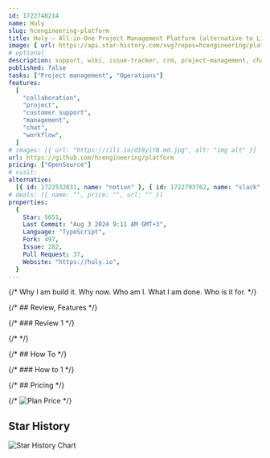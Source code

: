 ```yaml
---
id: 1722748214
name: Huly
slug: hcengineering-platform
title: Huly — All-in-One Project Management Platform (alternative to Linear, Jira, Slack, Notion, Motion)
image: { url: https://api.star-history.com/svg?repos=hcengineering/platform }
# optional
description: support, wiki, issue-tracker, crm, project-management, chat-application, team-management, team-platform, qms, hrms, human-resources, issue-management, crm-platform, applicant-tracking-system, jira-alternative,  ,
published: false
tasks: ["Project management", "Operations"]
features:
  [
    "collaboration",
    "project",
    "customer support",
    "management",
    "chat",
    "workflow",
  ]
# images: [{ url: "https://iili.io/dI8yiYB.md.jpg", alt: "img alt" }]
url: https://github.com/hcengineering/platform
pricing: ["OpenSource"]
# visit:
alternative:
  [{ id: 1722532031, name: "notion" }, { id: 1722793762, name: "slack" }]
# deals: [{ name: "", price: "", url: "" }]
properties:
  {
    Star: 5651,
    Last Commit: "Aug 3 2024 9:11 AM GMT+3",
    Language: "TypeScript",
    Fork: 497,
    Issue: 282,
    Pull Request: 37,
    Website: "https://huly.io",
  }
---
```


{/* Why I am build it. Why now. Who am I. What I am done. Who is it for. */}

{/* ## Review, Features */}

{/* ### Review 1 */}

{/* <DetailYoutube videoId="" startTime={0} /> */}

{/* ## How To */}

{/* ### How to 1 */}

{/* ## Pricing */}

{/* <Img src="" alt="Plan Price" /> */}

## Star History

![Star History Chart](https://api.star-history.com/svg?repos=hcengineering/platform)
